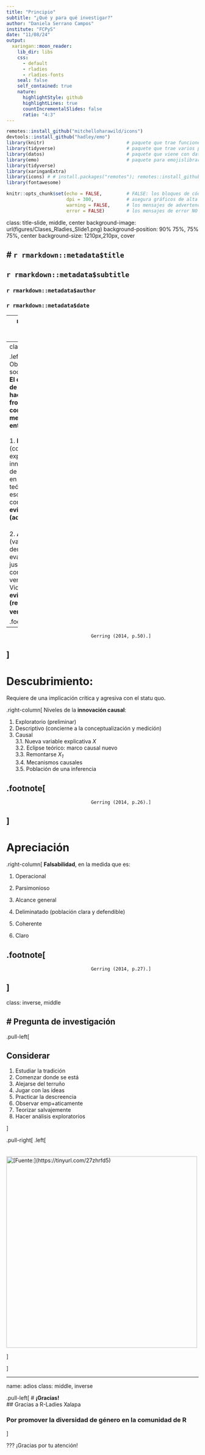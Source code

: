 ```yaml
---
title: "Principio"
subtitle: "¿Qué y para qué investigar?"
author: "Daniela Serrano Campos"
institute: "FCPyS"
date: "11/08/24"
output:
  xaringan::moon_reader:
    lib_dir: libs
    css: 
      - default
      - rladies
      - rladies-fonts
    seal: false
    self_contained: true
    nature:
      highlightStyle: github
      highlightLines: true
      countIncrementalSlides: false
      ratio: "4:3"
---
```


```r
remotes::install_github("mitchelloharawild/icons")
devtools::install_github("hadley/emo")
library(knitr)                              # paquete que trae funciones utiles para R Markdown
library(tidyverse)                          # paquete que trae varios paquetes comunes en el tidyverse
library(datos)                              # paquete que viene con datos populares traducidos al español :)
library(emo)                                # paquete para emojislibrary(knitr)
library(tidyverse)
library(xaringanExtra)
library(icons) # # install.packages("remotes"); remotes::install_github("mitchelloharawild/icons")
library(fontawesome)

knitr::opts_chunk$set(echo = FALSE,         # FALSE: los bloques de código NO se muestran
                      dpi = 300,            # asegura gráficos de alta resolución
                      warning = FALSE,      # los mensajes de advertencia NO se muestran
                      error = FALSE)        # los mensajes de error NO se muestran
```

class: title-slide, middle, center
background-image: url(figures/Clases_Rladies_Slide1.png) 
background-position: 90% 75%, 75% 75%, center
background-size: 1210px,210px, cover

# `r rmarkdown::metadata$title`
----
## **`r rmarkdown::metadata$subtitle`**
### `r rmarkdown::metadata$author`
### `r rmarkdown::metadata$date`

---
name: hola
class: inverse, middle, center


# ¿Para qué investigar?  

## Gerring (2014)


???
Se presenta un resumen de los capítulo 2 de Gerring (2014).

---
class: middle

.left-column[
# Objetivos de la ciencia social
]
.right-column[
**El objetivo principal de la investigación es hacer avanzar las fronteras del conocimiento, mediante la dialéctica entre:**
<br><br>
1. **Descubrimiento** (conjetura, exploración, innovación, formación de la teoría).Confianza en la capacidad teórica, pero escepticismo para comprobarlas.⤵️  
**Para evitar error tipo II (aceptar _X<sub>0</sub>_ falsa).**
<br><br>
2. **Apreciación** (valoración, demostración, evaluación, justificación, pruebas, comprobación, verificación/falsación). Viceversa ⤴️  
**Para evitar error tipo I (rechazar _X<sub>0</sub>_ verdadera).**

.footnote[
----
                                   Gerring (2014, p.50).]                                                                        
]
---


#  Descubrimiento:

Requiere de una implicación crítica y agresiva con el statu quo.

.right-column[
Niveles de la **innovación causal**:


1. Exploratorio (preliminar)
2. Descriptivo (concierne a la conceptualización y medición)
3. Causal   
3.1. Nueva variable explicativa _X_  
3.2. Eclipse teórico: marco causal nuevo  
3.3. Remontarse _X<sub>1</sub>_  
3.4. Mecanismos causales  
3.5. Población de una inferencia 



.footnote[
----
                                   Gerring (2014, p.26).]                                                                        
]
---

# Apreciación  

.right-column[
**Falsabilidad**, en la medida que es:


1. Operacional <br>

2. Parsimonioso <br>

3. Alcance general <br>

4. Deliminatado (población clara y defendible) <br>

5. Coherente <br>

6. Claro <br>

.footnote[
----
                                   Gerring (2014, p.27).]                                                                        
]
---
class: inverse, middle

# Pregunta de investigación
----

.pull-left[

## Considerar
1. Estudiar la tradición
2. Comenzar donde se está
3. Alejarse del terruño
4. Jugar con las ideas
5. Practicar la descreencia
6. Observar emp+aticamente
7. Teorizar salvajemente
8. Hacer análisis exploratorios



]<!--end of left-column-->

.pull-right[
.left[
<br>
<br>
<br>
<img src="https://tinyurl.com/27zhrfd5" alt="[Fuente:](https://tinyurl.com/27zhrfd5)" width="500px">

]

] 

---
name: adios
class: middle, inverse

.pull-left[
# **¡Gracias!**
<br/>
## Gracias a R-Ladies Xalapa  

### Por promover la diversidad de género en la comunidad de R

]



???
¡Gracias por tu atención! 

